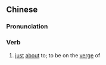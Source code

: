 {{also|却待}}
==Chinese==
{{zh-forms|s=却待}}

===Pronunciation===
{{zh-pron
|m=quèdài
|cat=v
}}

===Verb===
{{zh-verb}}

# {{lb|zh|archaic}} [[just]] [[about]] to; to be on the [[verge]] of